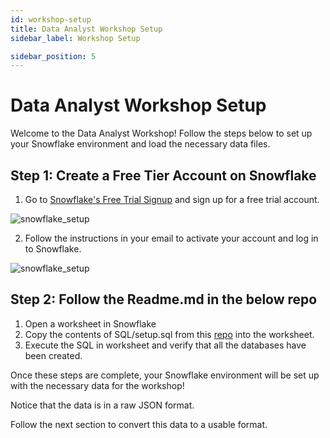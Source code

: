 ```yaml
---
id: workshop-setup
title: Data Analyst Workshop Setup
sidebar_label: Workshop Setup

sidebar_position: 5 
---
```


# Data Analyst Workshop Setup

Welcome to the Data Analyst Workshop! Follow the steps below to set up your Snowflake environment and load the necessary data files.

## Step 1: Create a Free Tier Account on Snowflake

1. Go to [Snowflake's Free Trial Signup](https://signup.snowflake.com/) and sign up for a free trial account.

![snowflake_setup](./assets/snowflake_setup.png)

2. Follow the instructions in your email to activate your account and log in to Snowflake.

![snowflake_setup](./assets/snowflake_password.png)

## Step 2: Follow the Readme.md in the below repo
1. Open a worksheet in Snowflake
2. Copy the contents of SQL/setup.sql from this [repo](https://github.com/Data-Navigators/Data_Processing/blob/main/SQL/setup.sql) into the worksheet.
3. Execute the SQL in worksheet and verify that all the databases have been created.

Once these steps are complete, your Snowflake environment will be set up with the necessary data for the workshop!

Notice that the data is in a raw JSON format. 

Follow the next section to convert this data to a usable format.
